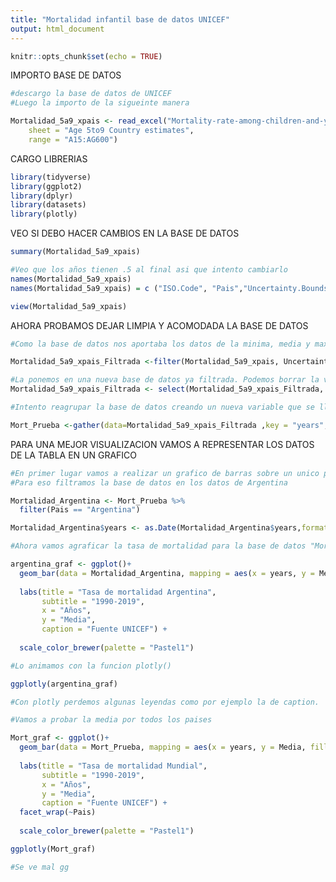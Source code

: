```yaml
---
title: "Mortalidad infantil base de datos UNICEF"
output: html_document
---
```


```r
knitr::opts_chunk$set(echo = TRUE)
```

IMPORTO BASE DE DATOS

```r
#descargo la base de datos de UNICEF
#Luego la importo de la sigueinte manera

Mortalidad_5a9_xpais <- read_excel("Mortality-rate-among-children-and-you-age-5-to-24_2020.xlsx", 
    sheet = "Age 5to9 Country estimates", 
    range = "A15:AG600")
```

CARGO LIBRERIAS

```r
library(tidyverse)
library(ggplot2)
library(dplyr)
library(datasets)
library(plotly)
```

VEO SI DEBO HACER CAMBIOS EN LA BASE DE DATOS

```r
summary(Mortalidad_5a9_xpais)

#Veo que los años tienen .5 al final asi que intento cambiarlo
names(Mortalidad_5a9_xpais)
names(Mortalidad_5a9_xpais) = c ("ISO.Code", "Pais","Uncertainty.Bounds","1990","1991","1992","1993","1994","1995","1996","1997","1998","1999","2000","2001","2002","2003", "2004","2005","2006","2007"         ,"2008" ,"2009","2010","2011","2012","2013","2014","2015","2016","2017","2018"    ,"2019")

view(Mortalidad_5a9_xpais)
```

AHORA PROBAMOS DEJAR LIMPIA Y ACOMODADA LA BASE DE DATOS

```r
#Como la base de datos nos aportaba los datos de la minima, media y maximo buscamos filtrar la base de datos por por el promedio de la mortalidad asi es mas confiable a la hora de analizar los datos. 

Mortalidad_5a9_xpais_Filtrada <-filter(Mortalidad_5a9_xpais, Uncertainty.Bounds == "Median")

#La ponemos en una nueva base de datos ya filtrada. Podemos borrar la variable "Uncertainly.Bounds" ya que solo tiene la observacion "median" puede ser dedundante
Mortalidad_5a9_xpais_Filtrada <- select(Mortalidad_5a9_xpais_Filtrada, !Uncertainty.Bounds)

#Intento reagrupar la base de datos creando un nueva variable que se llame años y este compuesta de todos los años

Mort_Prueba <-gather(data=Mortalidad_5a9_xpais_Filtrada ,key = "years", value = "Media",3:32)


```

PARA UNA MEJOR VISUALIZACION VAMOS A REPRESENTAR LOS DATOS DE LA TABLA EN UN GRAFICO

```r
#En primer lugar vamos a realizar un grafico de barras sobre un unico pais, por ejemplo Argentina
#Para eso filtramos la base de datos en los datos de Argentina

Mortalidad_Argentina <- Mort_Prueba %>% 
  filter(Pais == "Argentina")

Mortalidad_Argentina$years <- as.Date(Mortalidad_Argentina$years,format = "%Y")

#Ahora vamos agraficar la tasa de mortalidad para la base de datos "Mortalidad_Argentina"

argentina_graf <- ggplot()+
  geom_bar(data = Mortalidad_Argentina, mapping = aes(x = years, y = Media, fill = Pais), stat = "identity" ) + 
  
  labs(title = "Tasa de mortalidad Argentina",
       subtitle = "1990-2019",
       x = "Años",
       y = "Media",
       caption = "Fuente UNICEF") + 
  
  scale_color_brewer(palette = "Pastel1")

#Lo animamos con la funcion plotly()

ggplotly(argentina_graf)

#Con plotly perdemos algunas leyendas como por ejemplo la de caption.

#Vamos a probar la media por todos los paises

Mort_graf <- ggplot()+
  geom_bar(data = Mort_Prueba, mapping = aes(x = years, y = Media, fill = Pais), stat = "identity" ) + 
  
  labs(title = "Tasa de mortalidad Mundial",
       subtitle = "1990-2019",
       x = "Años",
       y = "Media",
       caption = "Fuente UNICEF") + 
  facet_wrap(~Pais)
  
  scale_color_brewer(palette = "Pastel1")

ggplotly(Mort_graf)

#Se ve mal gg

```

